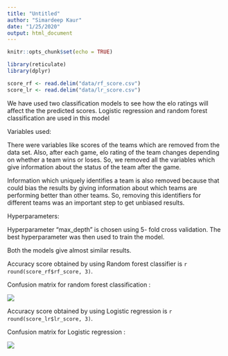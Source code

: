 ```yaml
---
title: "Untitled"
author: "Simardeep Kaur"
date: "1/25/2020"
output: html_document
---
```


```r
knitr::opts_chunk$set(echo = TRUE)
```
```r
library(reticulate)
library(dplyr)
```
```r
score_rf <- read.delim("data/rf_score.csv")
score_lr <- read.delim("data/lr_score.csv")

```





We have used two classification models to see how the elo ratings will affect the the predicted scores.
Logistic regression and random forest classification are used in this model

Variables used:

 There were variables like scores of the teams which are removed from the data set. Also, after each game, elo rating of the team changes depending on whether a team wins or loses. So, we removed all the variables which give information about the status of the team after the game. 

Information which uniquely identifies  a team is also removed because that could bias the results by giving information about which teams are performing better than other teams. So, removing this identifiers for different teams was an important step to get unbiased results.

Hyperparameters:

Hyperparameter “max_depth” is chosen using 5- fold cross validation. The best hyperparameter was then used to train the model.

Both the models give almost similar results. 

Accuracy score obtained by using Random forest classifier is `r round(score_rf$rf_score, 3)`.

Confusion matrix for random forest classification :

<html>
  <img src = 'img/disp_rf.jpg' />
</html>

Accuracy score obtained by using Logistic regression is `r round(score_lr$lr_score, 3)`.

Confusion matrix for Logistic regression :

<html>
  <img src = 'img/disp_lr.jpg' />
</html>





